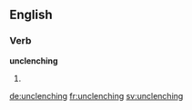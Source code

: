 ==English==

===Verb===
'''unclenching'''

# {{present participle of|unclench}}

[[de:unclenching]]
[[fr:unclenching]]
[[sv:unclenching]]